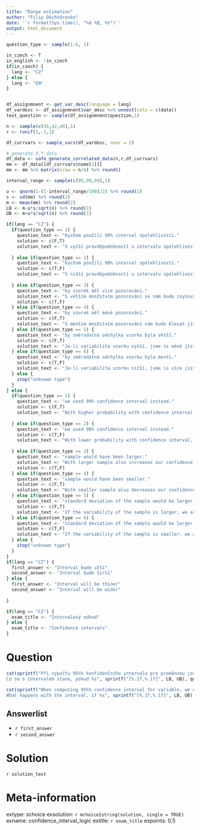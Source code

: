 ```yaml
---
title: "Range estimation"
author: "Filip Děchtěrenko"
date: '`r format(Sys.time(), "%d %B, %Y")`'
output: html_document
---
```


```r
question_type <- sample(1:6, 1)

in_czech <- T
in_english <- !in_czech
if(in_czech) {
  lang <- "CZ"
} else {
  lang <- "EN"
}

```

```r

```


```r

df_assignmnent <- get_var_desc(language = lang)
df_vardesc <- df_assignmnent$var_desc %>% unnest(cols = c(data))
text_question <- sample(df_assignmnent$question,1)

n <- sample(c(36,42,48),1)
r <- runif(1,-1,1)

df_currvars <- sample_vars(df_vardesc, nvar = 2)

# generate X,Y data
df_data <- safe_generate_correlated_data(n,r,df_currvars)
mm <- df_data[[df_currvars$name[1]]] 
mm <- mm %>% matrix(nrow = n/6) %>% round()

interval_range <- sample(c(95,90,99),1)

u <- qnorm(1-(1-interval_range/100)/2) %>% round(2)
s <- sd(mm) %>% round(2)
m <- mean(mm) %>% round(2)
LB <- m-u*s/sqrt(n) %>% round(1)
UB <- m+u*s/sqrt(n) %>% round(1)

if(lang == "CZ") {
  if(question_type == 1) {
    question_text <- "bychom použili 99% interval spolehlivosti."
    solution <- c(F,T)
    solution_text <- "S vyšší pravděpodobností u intervalu spolehlivosti si chceme být jistější, že v intervalu skutečně leží populační průměr. Interval tedy bude širší."
    
  } else if(question_type == 2) {
    question_text <- "bychom použili 90% interval spolehlivosti."
    solution <- c(T,F)
    solution_text <- "S nižší pravděpodobností u intervalu spolehlivosti si tedy můžeme být méně jistější, že v intervalu skutečně leží populační průměr. Interval tedy bude užší."
    
  } else if(question_type == 3) {
    question_text <- "by vzorek měl více pozorování."
    solution_text <- "S větším množstvím pozorování se nám bude zvyšovat jistota, že náš průměr vzorku je bliže průměru populace. Interval tedy bude užší."
    solution <- c(T,F)
  } else if(question_type == 4) {
    question_text <- "by vzorek měl méně pozorování."
    solution <- c(F,T)
    solution_text <- "S menším množstvím pozorování nám bude klesat jistota, že náš průměr vzorku je bliže průměru populace. Interval tedy bude širší."
  } else if(question_type == 5) {
    question_text <- "by směrodatná odchylka vzorku byla větší."
    solution <- c(F,T)
    solution_text <- "Je-li variabilita vzorku vyšší, jsme is méně jisti, že náš bodový odhad je blízko populačnímu průměru. Interval tedy bude širší."
  } else if(question_type == 6) {
    question_text <- "by směrodatná odchylka vzorku byla menší."
    solution <- c(T,F)
    solution_text <- "Je-li variabilita vzorku nižší, jsme is více jisti, že náš bodový odhad je blízko populačnímu průměru. Interval tedy bude užší."
  } else {
    stop("unknown type")
  }
} else {
  if(question_type == 1) {
    question_text <- "we used 99% confidence interval instead."
    solution <- c(F,T)
    solution_text <- "With higher probability with confidence interval, we want to be more sure that population mean lies within the interval. Interval will be wider."
    
  } else if(question_type == 2) {
    question_text <- "we used 90% confidence interval instead."
    solution <- c(T,F)
    solution_text <- "With lower probability with confidence interval, we can be less sure that population mean lies within the interval. Interval will be thiner."
    
  } else if(question_type == 3) {
    question_text <- "sample would have been larger."
    solution_text <- "With larger sample also increases our confidence that our sample mean is closer to population mean. Interval will be thiner."
    solution <- c(T,F)
  } else if(question_type == 4) {
    question_text <- "sample would have been smaller."
    solution <- c(F,T)
    solution_text <- "With smaller sample also decreases our confidence that our sample mean is closer to population mean. Interval will be wider."
  } else if(question_type == 5) {
    question_text <- "standard deviation of the sample would be larger."
    solution <- c(F,T)
    solution_text <- "If the variability of the sample is larger, we are less sure that our sample mean is closer to the population mean. Interval will be wider."
  } else if(question_type == 6) {
    question_text <- "standard deviation of the sample would be larger."
    solution <- c(T,F)
    solution_text <- "If the variability of the sample is smaller, we are more sure that our sample mean is closer to the population mean. Interval will be thiner."
  } else {
    stop("unknown type")
  }
}
if(lang == "CZ") {
  first_answer <- "Interval bude užší"
  second_answer <- "Interval bude širší"
} else {
  first_answer <- "Interval will be thiner"
  second_answer <- "Interval will be wider"
  
}

if(lang == "CZ") {
  exam_title <- "Intervalový odhad"
} else {
  exam_title <- "Confidence intervals"
}


```



Question
========

```r
cat(sprintf("Při výpočtu 95%% konfidenčního intervalu pro proměnnou jsme získali výsledek ve tvaru %s\n\n
Co se s intervalem stane, pokud %s", sprintf("[%.1f,%.1f]", LB, UB), question_text))
```

```r
cat(sprintf("When computing 95%% confidence interval for variable, we obtained answer in format %s\n\n
What happens with the interval, if %s", sprintf("[%.1f,%.1f]", LB, UB), question_text))
```


Answerlist
----------
* `r first_answer` 
* `r second_answer` 


Solution
========

`r solution_text`

Meta-information
================
extype: schoice
exsolution: `r mchoice2string(solution, single = TRUE)`
exname: confidence_interval_logic
extitle: `r exam_title`
expoints: 0.5

